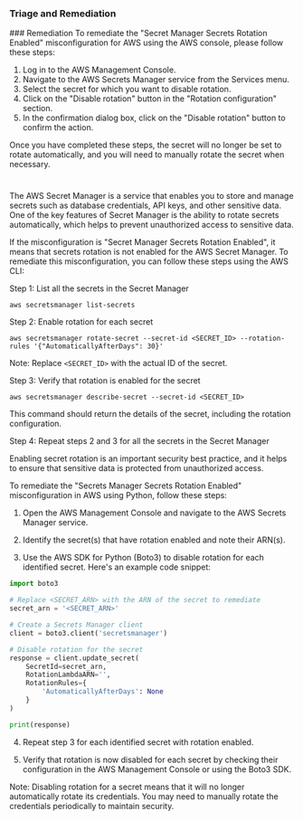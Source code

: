 
### Triage and Remediation
<Tabs>
<Tab title='Remediation'>
### Remediation

<AccordionGroup>
<Accordion title='Using Console' defaultOpen='true'>
To remediate the "Secret Manager Secrets Rotation Enabled" misconfiguration for AWS using the AWS console, please follow these steps:

1. Log in to the AWS Management Console.
2. Navigate to the AWS Secrets Manager service from the Services menu.
3. Select the secret for which you want to disable rotation.
4. Click on the "Disable rotation" button in the "Rotation configuration" section.
5. In the confirmation dialog box, click on the "Disable rotation" button to confirm the action.

Once you have completed these steps, the secret will no longer be set to rotate automatically, and you will need to manually rotate the secret when necessary.

#
</Accordion>

<Accordion title='Using CLI'>
The AWS Secret Manager is a service that enables you to store and manage secrets such as database credentials, API keys, and other sensitive data. One of the key features of Secret Manager is the ability to rotate secrets automatically, which helps to prevent unauthorized access to sensitive data.

If the misconfiguration is "Secret Manager Secrets Rotation Enabled", it means that secrets rotation is not enabled for the AWS Secret Manager. To remediate this misconfiguration, you can follow these steps using the AWS CLI:

Step 1: List all the secrets in the Secret Manager

```
aws secretsmanager list-secrets
```

Step 2: Enable rotation for each secret

```
aws secretsmanager rotate-secret --secret-id <SECRET_ID> --rotation-rules '{"AutomaticallyAfterDays": 30}'
```

Note: Replace `<SECRET_ID>` with the actual ID of the secret.

Step 3: Verify that rotation is enabled for the secret

```
aws secretsmanager describe-secret --secret-id <SECRET_ID>
```

This command should return the details of the secret, including the rotation configuration.

Step 4: Repeat steps 2 and 3 for all the secrets in the Secret Manager

Enabling secret rotation is an important security best practice, and it helps to ensure that sensitive data is protected from unauthorized access.
</Accordion>

<Accordion title='Using Python'>
To remediate the "Secrets Manager Secrets Rotation Enabled" misconfiguration in AWS using Python, follow these steps:

1. Open the AWS Management Console and navigate to the AWS Secrets Manager service.

2. Identify the secret(s) that have rotation enabled and note their ARN(s).

3. Use the AWS SDK for Python (Boto3) to disable rotation for each identified secret. Here's an example code snippet:

```python
import boto3

# Replace <SECRET_ARN> with the ARN of the secret to remediate
secret_arn = '<SECRET_ARN>'

# Create a Secrets Manager client
client = boto3.client('secretsmanager')

# Disable rotation for the secret
response = client.update_secret(
    SecretId=secret_arn,
    RotationLambdaARN='',
    RotationRules={
        'AutomaticallyAfterDays': None
    }
)

print(response)
```

4. Repeat step 3 for each identified secret with rotation enabled.

5. Verify that rotation is now disabled for each secret by checking their configuration in the AWS Management Console or using the Boto3 SDK.

Note: Disabling rotation for a secret means that it will no longer automatically rotate its credentials. You may need to manually rotate the credentials periodically to maintain security.
</Accordion>

</AccordionGroup>
</Tab>
</Tabs>
